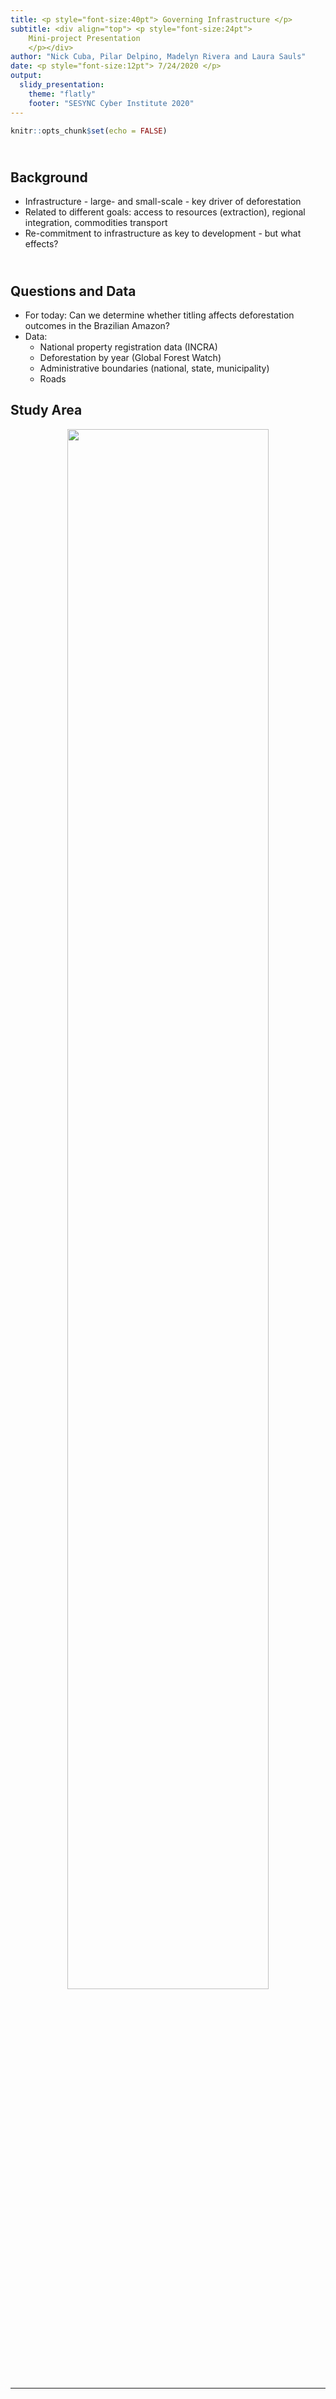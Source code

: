 ```yaml
--- 
title: <p style="font-size:40pt"> Governing Infrastructure </p>  
subtitle: <div align="top"> <p style="font-size:24pt">
    Mini-project Presentation 
    </p></div> 
author: "Nick Cuba, Pilar Delpino, Madelyn Rivera and Laura Sauls"
date: <p style="font-size:12pt"> 7/24/2020 </p>
output: 
  slidy_presentation:
    theme: "flatly" 
    footer: "SESYNC Cyber Institute 2020"
--- 
```


```r
knitr::opts_chunk$set(echo = FALSE)
```

## <br/> Background

- Infrastructure - large- and small-scale - key driver of deforestation
- Related to different goals: access to resources (extraction), regional integration, commodities transport
- Re-commitment to infrastructure as key to development - but what effects?

## <br/> Questions and Data
- For today: Can we determine whether titling affects deforestation outcomes in the Brazilian Amazon?
- Data:
  - National property registration data (INCRA)
  - Deforestation by year (Global Forest Watch)
  - Administrative boundaries (national, state, municipality)
  - Roads

## Study Area 

<p align="center">
![](Locator.PNG){#id.class width=80% height=80%} </p>


--- 

<br/> <br/> <br/> 
<br/> <br/> <br/>
<br/> <br/> <br/>
<div align="center"> <p style="font-size:48pt">
Initial Results </p> </div> 


---  

<br/> 
<p align="center">
![](deforestation_parcel.JPG){#id.class width=70% height=70%} </p>

--- 

<br/>
<p align="center">
![](parcels_date.jpg){#id.class width=70% height=70%} </p>

--- 

<br/> 
<p align="center">
![](TotalParcelDeforArealProp.png){#id.class width=70% height=70%} </p>

--- 

<br/>
<p align="center">
![](DiffParcelDefor_beforeafterReg.png){#id.class width=70% height=70%} </p>


--- 


<br/>
<p align="center">
![](deforestation_parcel_Acre.JPG){#id.class width=80% height=80%} </p>


--- 

<br/>
<p align="center">
![](loss_roads.JPG){#id.class width=70% height=70%} </p>

--- 

<br/> 
<br/> 
<br/> 
<br/>
<br/>
<br/> 
<br/> 
<br/>
<div align="center"> <p style="font-size:48pt">
Thank you! Gracias! </p> </div> 
<br/>
<br/>
<br/>
<div align="center"> <p style="font-size:20pt">
Follow us on Twitter 
<br/>
@ExtractivesCU and @prisma_org</p></div>

